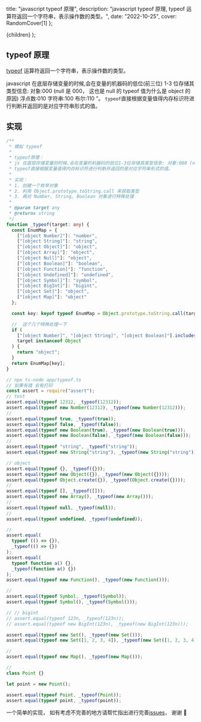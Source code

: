 
  title: "javascript typeof 原理",
  description:
    "javascript typeof 原理, typeof 运算符返回一个字符串，表示操作数的类型。",
  date: "2022-10-25",
  cover: RandomCover[1]
};

  <MDXContentCom meta={meta}>{children}</MDXContentCom>
);

## typeof 原理

[typeof](https://developer.mozilla.org/zh-CN/docs/Web/JavaScript/Reference/Operators/typeof) 运算符返回一个字符串，表示操作数的类型。

javascript 在底层存储变量的时候,会在变量的机器码的低位(前三位) 1-3 位存储其类型信息: 对象:000 (null 是 000， 这也是 null 的 typeof 值为什么是 object 的原因) 浮点数:010 字符串:100 布尔:110 ”。
`typeof`直接根据变量值得内存标识符进行判断并返回的是对应字符串形式的值。

## 实现

```ts
/**
 * 模拟 typeof
 *
 * typeof原理：
 * js 在底层存储变量的时候,会在变量的机器码的低位1-3位存储其类型信息: 对象:000 (null 是 000， 这也是 null 的typeof 值为什么是object的原因) 浮点数:010 字符串:100 布尔:110 ”。
 * typeof直接根据变量值得内存标识符进行判断并返回的是对应字符串形式的值。
 *
 * 实现：
 * 1. 创建一个枚举对象
 * 2. 利用 Object.prototype.toString.call 来获取类型
 * 3. 再对 Number, String, Boolean 对象进行特殊处理
 *
 * @param target any
 * @returns string
 */
function _typeof(target: any) {
  const EnumMap = {
    ["[object Number]"]: "number",
    ["[object String]"]: "string",
    ["[object Object]"]: "object",
    ["[object Array]"]: "object",
    ["[object Null]"]: "object",
    ["[object Boolean]"]: "boolean",
    ["[object Function]"]: "function",
    ["[object Undefined]"]: "undefined",
    ["[object Symbol]"]: "symbol",
    ["[object BigInt]"]: "bigint",
    ["[object Set]"]: "object",
    ["[object Map]"]: "object"
  };

  const key: keyof typeof EnumMap = Object.prototype.toString.call(target);

  //  这个几个特殊处理一下
  if (
    ["[object Number]", "[object String]", "[object Boolean]"].includes(key) &&
    target instanceof Object
  ) {
    return "object";
  }
  return EnumMap[key];
}

// npx ts-node app/typeof.ts
// 如果有错 会有打印
const assert = require("assert");
// test
assert.equal(typeof 12312, _typeof(12312));
assert.equal(typeof new Number(12312), _typeof(new Number(12312)));
//
assert.equal(typeof true, _typeof(true));
assert.equal(typeof false, _typeof(false));
assert.equal(typeof new Boolean(true), _typeof(new Boolean(true)));
assert.equal(typeof new Boolean(false), _typeof(new Boolean(false)));
//
assert.equal(typeof "string", _typeof("string"));
assert.equal(typeof new String("string"), _typeof(new String("string")));

// object
assert.equal(typeof {}, _typeof({}));
assert.equal(typeof new Object({}), _typeof(new Object({})));
assert.equal(typeof Object.create({}), _typeof(Object.create({})));
//
assert.equal(typeof [], _typeof([]));
assert.equal(typeof new Array(), _typeof(new Array()));
//
assert.equal(typeof null, _typeof(null));
//
assert.equal(typeof undefined, _typeof(undefined));

//
assert.equal(
  typeof (() => {}),
  _typeof(() => {})
);
assert.equal(
  typeof function a() {},
  _typeof(function a() {})
);
assert.equal(typeof new Function(), _typeof(new Function()));

//
assert.equal(typeof Symbol, _typeof(Symbol));
assert.equal(typeof Symbol(), _typeof(Symbol()));

// // bigint
// assert.equal(typeof 123n, _typeof(123n));
// assert.equal(typeof new BigInt(123n), _typeof(new BigInt(123n)));

assert.equal(typeof new Set(), _typeof(new Set()));
assert.equal(typeof new Set([1, 2, 3, 4]), _typeof(new Set([1, 2, 3, 4])));

//
assert.equal(typeof new Map(), _typeof(new Map()));

//
class Point {}

let point = new Point();

assert.equal(typeof Point, _typeof(Point));
assert.equal(typeof point, _typeof(point));
```

一个简单的实现， 如有考虑不完善的地方请帮忙指出进行完善[issues](https://github.com/freeshineit/freeshineit.github.io/issues)， 谢谢 🙏

